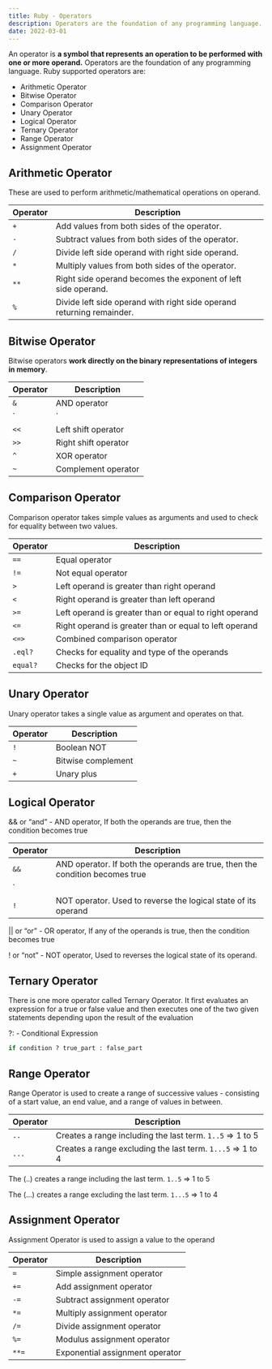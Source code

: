 ```yaml
---
title: Ruby - Operators
description: Operators are the foundation of any programming language. An operator is a symbol that represents an operation to be performed with one or more operand.
date: 2022-03-01
---
```


An operator is **a symbol that represents an operation to be performed with one or more operand.** Operators are the foundation of any programming language. Ruby supported operators are:

- Arithmetic Operator
- Bitwise Operator
- Comparison Operator
- Unary Operator
- Logical Operator
- Ternary Operator
- Range Operator
- Assignment Operator

## Arithmetic Operator


These are used to perform arithmetic/mathematical operations on operand. 


| Operator | Description                                                           |
| -------- | --------------------------------------------------------------------- |
| `+`      | Add values from both sides of the operator.                           |
| `-`      | Subtract values from both sides of the operator.                      |
| `/`      | Divide left side operand with right side operand.                     |
| `*`      | Multiply values from both sides of the operator.                      |
| `**`     | Right side operand becomes the exponent of left side operand.         |
| `%`      | Divide left side operand with right side operand returning remainder. |


## Bitwise Operator


Bitwise operators **work directly on the binary representations of integers in memory**.


| Operator | Description          |
| -------- | -------------------- |
| `&`      | AND operator         |
| `|`      | OR operator          |
| `<<`     | Left shift operator  |
| `>>`     | Right shift operator |
| `^`      | XOR operator         |
| `~`      | Complement operator  |


## Comparison Operator


Comparison operator takes simple values as arguments and used to check for equality between two values.


| Operator | Description                                            |
| -------- | ------------------------------------------------------ |
| `==`       | Equal operator                                         |
| `!=`       | Not equal operator                                     |
| `>`        | Left operand is greater than right operand             |
| `<`        | Right operand is greater than left operand             |
| `>=`       | Left operand is greater than or equal to right operand |
| `<=`       | Right operand is greater than or equal to left operand |
| `<=>`      | Combined comparison operator                           |
| `.eql?`    | Checks for equality and type of the operands           |
| `equal?`   | Checks for the object ID                               |


## Unary Operator


Unary operator takes a single value as argument and operates on that.


| Operator | Description        |
| -------- | ------------------ |
| `!`        | Boolean NOT        |
| `~`      | Bitwise complement |
| `+`        | Unary plus         |


## Logical Operator


&& or “and” - AND operator, If both the operands are true, then the condition becomes true  


| Operator | Description                                                                  |
| -------- | ---------------------------------------------------------------------------- |
| `&&`       | AND operator. If both the operands are true, then the condition becomes true |
| `||`       | OR operator. If any of the operands is true, then the condition becomes true |
| `!`        | NOT operator. Used to reverse the logical state of its operand               |


|| or “or” - OR operator, If any of the operands is true, then the condition becomes true 


! or “not” - NOT operator, Used to reverses the logical state of its operand.


## Ternary Operator


There is one more operator called Ternary Operator. It first evaluates an expression for a true or false value and then executes one of the two given statements depending upon the result of the evaluation


?: - Conditional Expression


```ruby
if condition ? true_part : false_part
```


## Range Operator


Range Operator is used to create a range of successive values - consisting of a start value, an end value, and a range of values in between.


| Operator | Description                                               |
| -------- | --------------------------------------------------------- |
| `..`       | Creates a range including the last term. `1..5` ⇒ 1 to 5  |
| `...`      | Creates a range excluding the last term. `1...5` ⇒ 1 to 4 |


The (..) creates a range including the last term. `1..5` ⇒ 1 to 5


The (...) creates a range excluding the last term. `1...5` ⇒ 1 to 4


## Assignment Operator


Assignment Operator is used to assign a value to the operand


| Operator | Description                     |
| -------- | ------------------------------- |
| `=`        | Simple assignment operator      |
| `+=`       | Add assignment operator         |
| `-=`       | Subtract assignment operator    |
| `*=`       | Multiply assignment operator    |
| `/=`       | Divide assignment operator      |
| `%=`       | Modulus assignment operator     |
| `**=`      | Exponential assignment operator |

